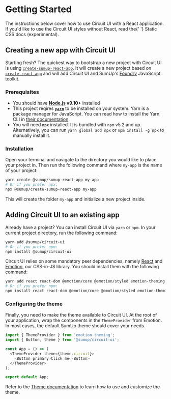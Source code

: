 
<Meta title="Introduction|Getting Started" />

# Getting Started

<Intro>
  The instructions below cover how to use Circuit UI with a React application.
  If you'd like to use the Circuit UI styles without React, read the{' '}
  <Link href="Advanced|Static-CSS">Static CSS docs</Link> (experimental).
</Intro>

## Creating a new app with Circuit UI

Starting fresh? The quickest way to bootstrap a new project with Circuit UI is using [`create-sumup-react-app`](https://github.com/sumup/create-sumup-react-app). It will create a new project based on [`create-react-app`](https://github.com/facebook/create-react-app) and will add Circuit UI and SumUp's [Foundry](https://github.com/sumup/foundry) JavaScript toolkit.

### Prerequisites

- You should have **[Node.js](https://nodejs.org/) v9.10+** installed
- This project reqires **[`yarn`](https://yarnpkg.com/)** to be installed on your system. Yarn is a package manager for JavaScript. You can read how to install the Yarn CLI in [their documentation](https://yarnpkg.com/en/docs/install).
- You will need **`npx`** installed. It is bundled with `npm` v5.2 and up. Alternatively, you can run `yarn global add npx` or `npm install -g npx` to manually install it.

### Installation

Open your terminal and navigate to the directory you would like to place your project in. Then run the following command where `my-app` is the name of your project:

```bash
yarn create @sumup/sumup-react-app my-app
# Or if you prefer npx:
npx @sumup/create-sumup-react-app my-app
```

This will create the folder `my-app` and initialize a new project inside.

## Adding Circuit UI to an existing app

Already have a project? You can install Circuit UI via `yarn` or `npm`. In your current project directory, run the following command:

```bash
yarn add @sumup/circuit-ui
# Or if you prefer npm:
npm install @sumup/circuit-ui
```

Circuit UI relies on some mandatory peer dependencies, namely [React](https://reactjs.org/) and [Emotion](https://github.com/emotion-js/emotion), our CSS-in-JS library. You should install them with the following command:

```bash
yarn add react react-dom @emotion/core @emotion/styled emotion-theming
# Or if you prefer npm:
npm install react react-dom @emotion/core @emotion/styled emotion-theming
```

### Configuring the theme

Finally, you need to make the theme available to Circuit UI. At the root of your application, wrap the components in the `ThemeProvider` from Emotion. In most cases, the default SumUp theme should cover your needs.

```javascript
import { ThemeProvider } from 'emotion-theming';
import { Button, theme } from '@sumup/circuit-ui';

const App = () => (
  <ThemeProvider theme={theme.circuit}>
    <Button primary>Click me</Button>
  </ThemeProvider>
);

export default App;
```

Refer to the [Theme documentation](Advanced|Theme) to learn how to use and customize the theme.
